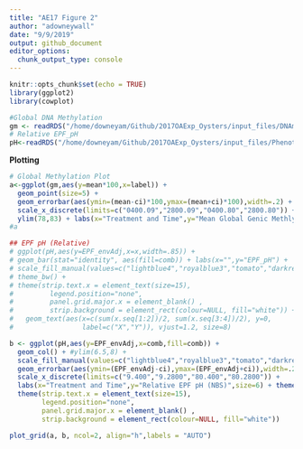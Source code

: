 ```yaml
---
title: "AE17 Figure 2"
author: "adowneywall"
date: "9/9/2019"
output: github_document
editor_options: 
  chunk_output_type: console
---
```


```r
knitr::opts_chunk$set(echo = TRUE)
library(ggplot2)
library(cowplot)

#Global DNA Methylation
gm <- readRDS("/home/downeyam/Github/2017OAExp_Oysters/input_files/DNAm/globalMethylation_gene_10_summary.RData")
# Relative EPF_pH
pH<-readRDS("/home/downeyam/Github/2017OAExp_Oysters/input_files/Phenotype/RelativeEPFpH_sampleSubset_SummaryTable.RData")
```


**Plotting**
```r
# Global Methylation Plot
a<-ggplot(gm,aes(y=mean*100,x=label)) + 
  geom_point(size=5) + 
  geom_errorbar(aes(ymin=(mean-ci)*100,ymax=(mean+ci)*100),width=.2) + 
  scale_x_discrete(limits=c("0400.09","2800.09","0400.80","2800.80")) +
  ylim(78,83) + labs(x="Treatment and Time",y="Mean Global Genic Methlyation (%)",size=6) + theme_bw()
#a

## EPF pH (Relative)
# ggplot(pH,aes(y=EPF_envAdj,x=x,width=.85)) + 
# geom_bar(stat="identity", aes(fill=comb)) + labs(x="",y="EPF_pH") +
# scale_fill_manual(values=c("lightblue4","royalblue3","tomato","darkred")) +
# theme_bw() +
# theme(strip.text.x = element_text(size=15),
#         legend.position="none",
#         panel.grid.major.x = element_blank() ,
#         strip.background = element_rect(colour=NULL, fill="white")) +
#   geom_text(aes(x=c(sum(x.seq[1:2])/2, sum(x.seq[3:4])/2), y=0, 
#                 label=c("X","Y")), vjust=1.2, size=8)

b <- ggplot(pH,aes(y=EPF_envAdj,x=comb,fill=comb)) + 
  geom_col() + #ylim(6.5,8) +
  scale_fill_manual(values=c("lightblue4","royalblue3","tomato","darkred")) +
  geom_errorbar(aes(ymin=(EPF_envAdj-ci),ymax=(EPF_envAdj+ci)),width=.2) + 
  scale_x_discrete(limits=c("9.400","9.2800","80.400","80.2800")) + 
  labs(x="Treatment and Time",y="Relative EPF pH (NBS)",size=6) + theme_bw() +
  theme(strip.text.x = element_text(size=15),
        legend.position="none",
        panel.grid.major.x = element_blank() ,
        strip.background = element_rect(colour=NULL, fill="white"))

plot_grid(a, b, ncol=2, align="h",labels = "AUTO")

```
